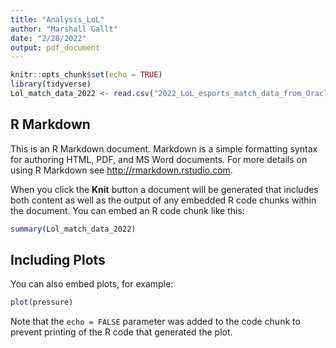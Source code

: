 ```yaml
---
title: "Analysis_LoL"
author: "Marshall Gallt"
date: "2/28/2022"
output: pdf_document
---
```


```r
knitr::opts_chunk$set(echo = TRUE)
library(tidyverse)
Lol_match_data_2022 <- read.csv("2022_LoL_esports_match_data_from_OraclesElixir_20220228.csv")

```

## R Markdown

This is an R Markdown document. Markdown is a simple formatting syntax for authoring HTML, PDF, and MS Word documents. For more details on using R Markdown see <http://rmarkdown.rstudio.com>.

When you click the **Knit** button a document will be generated that includes both content as well as the output of any embedded R code chunks within the document. You can embed an R code chunk like this:

```r
summary(Lol_match_data_2022)
```

## Including Plots

You can also embed plots, for example:

```r
plot(pressure)
```

Note that the `echo = FALSE` parameter was added to the code chunk to prevent printing of the R code that generated the plot.
